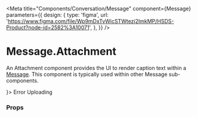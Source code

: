 
<Meta
  title="Components/Conversation/Message"
  component={Message}
  parameters={{
    design: {
      type: 'figma',
      url:
        'https://www.figma.com/file/Wp9mDxTvWicSTWtezj2ImkMP/HSDS-Product?node-id=2582%3A10071',
    },
  }}
/>

# Message.Attachment

An Attachment component provides the UI to render caption text within a [Message](./Message.md). This component is typically used within other Message sub-components.

<Preview>
  <Story name="Message.Attachment">
    <Message.Provider theme="embed">
      <Message from avatar={<Avatar name="Arctic Puffin" />}>
        <Message.Chat>Error</Message.Chat>
        <Message.Attachment
          filename="file.png"
          error
          url="https://img.buzzfeed.com/buzzfeed-static/static/2014-12/5/11/enhanced/webdr06/longform-original-7538-1417798667-22.jpg?downsize=715:*&output-format=auto&output-quality=auto"
        />
        <Message.Chat>Uploading</Message.Chat>
        <Message.Attachment
          filename="file.png"
          isUploading
          url="https://img.buzzfeed.com/buzzfeed-static/static/2014-12/5/11/enhanced/webdr06/longform-original-7538-1417798667-22.jpg?downsize=715:*&output-format=auto&output-quality=auto"
        />
        <Message.Attachment filename="no-url.png" />
      </Message>
    </Message.Provider>
  </Story>
</Preview>

### Props

<Props of={Message.Attachment} />
